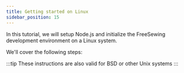 ```yaml
---
title: Getting started on Linux
sidebar_position: 15
---
```


In this tutorial, we will setup Node.js and initialize the FreeSewing
development environment on a Linux system.

We'll cover the following steps:

<ReadMore />

:::tip
These instructions are also valid for BSD or other Unix systems
:::
